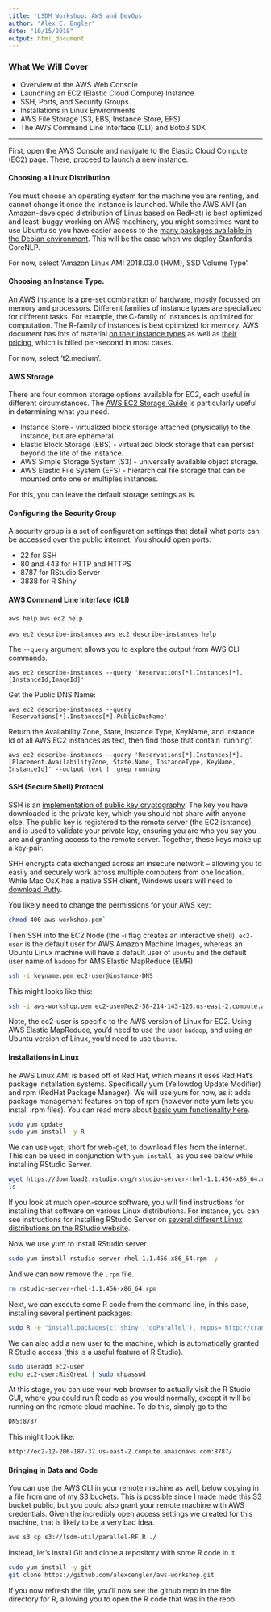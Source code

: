 ```yaml
---
title: 'LSDM Workshop: AWS and DevOps'
author: "Alex C. Engler"
date: "10/15/2018"
output: html_document
---
```


### What We Will Cover

- Overview of the AWS Web Console
- Launching an EC2 (Elastic Cloud Compute) Instance
- SSH, Ports, and Security Groups
- Installations in Linux Environments
- AWS File Storage (S3, EBS, Instance Store, EFS)
- The AWS Command Line Interface (CLI) and Boto3 SDK

-----

First, open the AWS Console and navigate to the Elastic Cloud Compute (EC2) page. There, proceed to launch a new instance.

#### Choosing a Linux Distribution

You must choose an operating system for the machine you are renting, and cannot change it once the instance is launched. While the AWS AMI (an Amazon-developed distribution of Linux based on RedHat) is best optimized and least-buggy working on AWS machinery, you might sometimes want to use Ubuntu so you have easier access to the [many packages available in the Debian environment](https://www.ubuntu.com/community/debian). This will be the case when we deploy Stanford's CoreNLP.

For now, select 'Amazon Linux AMI 2018.03.0 (HVM), SSD Volume Type'.

#### Choosing an Instance Type.

An AWS instance is a pre-set combination of hardware, mostly focussed on memory and processors. Different families of instance types are specialized for different tasks. For example, the C-family of instances is optimized for computation. The R-family of instances is best optimized for memory. AWS document has lots of material [on their instance types](https://aws.amazon.com/ec2/instance-types/) as well as [their pricing](https://aws.amazon.com/ec2/pricing/), which is billed per-second in most cases.

For now, select 't2.medium'.

#### AWS Storage

There are four common storage options available for EC2, each useful in different circumstances. The [AWS EC2 Storage Guide](https://docs.aws.amazon.com/AWSEC2/latest/UserGuide/Storage.html) is particularly useful in determining what you need.

- Instance Store - virtualized block storage attached (physically) to the instance, but are ephemeral.
- Elastic Block Storage (EBS) - virtualized block storage that can persist beyond the life of the instance.
- AWS Simple Storage System (S3) - universally available object storage. 
- AWS Elastic File System (EFS) - hierarchical file storage that can be mounted onto one or multiples instances.

For this, you can leave the default storage settings as is.

#### Configuring the Security Group

A security group is a set of configuration settings that detail what ports can be accessed over the public internet. You should open ports:

- 22 for SSH
- 80 and 443 for HTTP and HTTPS
- 8787 for RStudio Server
- 3838 for R Shiny


#### AWS Command Line Interface (CLI)

`aws help`
`aws ec2 help`

`aws ec2 describe-instances`
`aws ec2 describe-instances help`

The `--query` argument allows you to explore the output from AWS CLI commands.

`aws ec2 describe-instances --query 'Reservations[*].Instances[*].[InstanceId,ImageId]'`

Get the Public DNS Name:

`aws ec2 describe-instances --query 'Reservations[*].Instances[*].PublicDnsName'`

Return the Availability Zone, State, Instance Type, KeyName, and Instance Id of all AWS EC2 instances as text, then find those that contain 'running'.

`aws ec2 describe-instances --query 'Reservations[*].Instances[*].[Placement.AvailabilityZone, State.Name, InstanceType, KeyName, InstanceId]' --output text |  grep running`


#### SSH (Secure Shell) Protocol

SSH is an [implementation of public key cryptography](https://winscp.net/eng/docs/ssh_keys ). The key you have downloaded is the private key, which you should not share with anyone else. The public key is registered to the remote server (the EC2 isntance) and is used to validate your private key, ensuring you are who you say you are and granting access to the remote server. Together, these keys make up a key-pair.

SHH encrypts data exchanged across an insecure network – allowing you to easily and securely work across multiple computers from one location. While Mac OsX has a native SSH client, Windows users will need to [download Putty](https://www.putty.org/).

You likely need to change the permissions for your AWS key:

```bash
chmod 400 aws-workshop.pem`
```

Then SSH into the EC2 Node (the -i flag creates an interactive shell). `ec2-user` is the default user for AWS Amazon Machine Images, whereas an Ubuntu Linux machine will have a default user of `ubuntu` and the default user name of `hadoop` for AMS Elastic MapReduce (EMR). 

```bash
ssh -i keyname.pem ec2-user@instance-DNS
```

This might looks like this:

```bash
ssh -i aws-workshop.pem ec2-user@ec2-58-214-143-126.us-east-2.compute.amazonaws.com
```

Note, the ec2-user is specific to the AWS version of Linux for EC2. Using AWS Elastic MapReduce, you'd need to use the user `hadoop`, and using an Ubuntu version of Linux, you'd need to use `Ubuntu`.


#### Installations in Linux

he AWS Linux AMI is based off of Red Hat, which means it uses Red Hat’s package installation systems. Specifically yum (Yellowdog Update Modifier) and rpm (RedHat Package Manager). We will use yum for now, as it adds package management features on top of rpm (however note yum lets you install .rpm files). You can read more about [basic yum functionality here](https://www.thegeekstuff.com/2011/08/yum-command-examples/?utm_source=feedburner).

```bash
sudo yum update 
sudo yum install -y R
```
We can use `wget`, short for web-get, to download files from the internet. This can be used in conjunction with `yum install`, as you see below while installing RStudio Server.

```bash
wget https://download2.rstudio.org/rstudio-server-rhel-1.1.456-x86_64.rpm 
ls
```

If you look at much open-source software, you will find instructions for installing that software on various Linux distributions. For instance, you can see instructions for installing RStudio Server on [several different Linux distributions on the RStudio website](https://www.rstudio.com/products/rstudio/download-server/).

Now we use yum to install RStudio server.

```bash
sudo yum install rstudio-server-rhel-1.1.456-x86_64.rpm -y
```
And we can now remove the `.rpm` file.

```bash
rm rstudio-server-rhel-1.1.456-x86_64.rpm
```
Next, we can execute some R code from the command line, in this case, installing several pertinent packages:

```bash
sudo R -e "install.packages(c('shiny','doParallel'), repos='http://cran.rstudio.com/')"
```
We can also add a new user to the machine, which is automatically granted R Studio access (this is a useful feature of R Studio).

```bash
sudo useradd ec2-user
echo ec2-user:RisGreat | sudo chpasswd 
```

At this stage, you can use your web browser to actually visit the R Studio GUI, where you could run R code as you would normally, except it will be running on the remote cloud machine. To do this, simply go to the

```bash
DNS:8787
```

This might look like:

```bash
http://ec2-12-206-187-37.us-east-2.compute.amazonaws.com:8787/
```

#### Bringing in Data and Code

You can use the AWS CLI in your remote machine as well, below copying in a file from  one of my S3 buckets. This is possible since I made made this S3 bucket public, but you could also grant your remote machine with AWS credentials. Given the incredibly open access settings we created for this machine, that is likely to be a very bad idea.

```bash
aws s3 cp s3://lsdm-util/parallel-RF.R ./
```

Instead, let's install Git and clone a repository with some R code in it.

```bash
sudo yum install -y git
git clone https://github.com/alexcengler/aws-workshop.git
```

If you now refresh the file, you'll now see the github repo in the file directory for R, allowing you to open the R code that was in the repo.